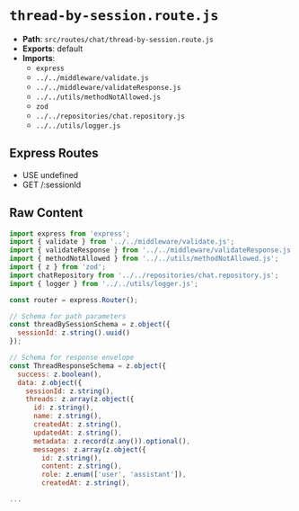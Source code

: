 # `thread-by-session.route.js`

- **Path**: `src/routes/chat/thread-by-session.route.js`
- **Exports**: default
- **Imports**:
  - `express`
  - `../../middleware/validate.js`
  - `../../middleware/validateResponse.js`
  - `../../utils/methodNotAllowed.js`
  - `zod`
  - `../../repositories/chat.repository.js`
  - `../../utils/logger.js`

## Express Routes
- USE undefined
- GET /:sessionId

## Raw Content

```js
import express from 'express';
import { validate } from '../../middleware/validate.js';
import { validateResponse } from '../../middleware/validateResponse.js';
import { methodNotAllowed } from '../../utils/methodNotAllowed.js';
import { z } from 'zod';
import chatRepository from '../../repositories/chat.repository.js';
import { logger } from '../../utils/logger.js';

const router = express.Router();

// Schema for path parameters
const threadBySessionSchema = z.object({
  sessionId: z.string().uuid()
});

// Schema for response envelope
const ThreadResponseSchema = z.object({
  success: z.boolean(),
  data: z.object({
    sessionId: z.string(),
    threads: z.array(z.object({
      id: z.string(),
      name: z.string(),
      createdAt: z.string(),
      updatedAt: z.string(),
      metadata: z.record(z.any()).optional(),
      messages: z.array(z.object({
        id: z.string(),
        content: z.string(),
        role: z.enum(['user', 'assistant']),
        createdAt: z.string(),

...
```
